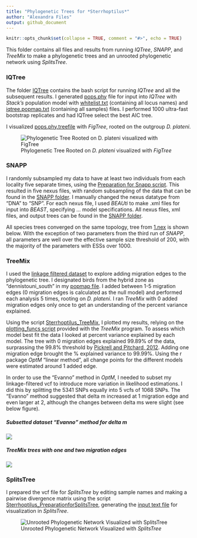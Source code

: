 ```yaml
---
title: "Phylogenetic Trees for *Sterrhoptilus*"
author: "Alexandra Files"
output: github_document
---
```


```r
knitr::opts_chunk$set(collapse = TRUE, comment = "#>", echo = TRUE)
```

This folder contains all files and results from running *IQTree*, *SNAPP*, and *TreeMix* to make a phylogenetic trees and an unrooted phylogenetic network using *SplitsTree*.

### IQTree

The folder [IQTree](IQTree) contains the bash script for running *IQTree* and all the subsequent results. I generated [pops.phy](./IQTree/pops.phy) file for input into *IQTree* with *Stack's* population model with [whitelist.txt](./IQTree/whitelist.txt) (containing all locus names) and [iqtree.popmap.txt](./IQTree/iqtree.popmap.txt) (containing all samples) files. I performed 1000 ultra-fast bootstrap replicates and had IQTree select the best AIC tree.

I visualized [pops.phy.treefile](./IQTree/pops.phy.treefile) with *FigTree*, rooted on the outgroup *D. plateni*.

![Phylogenetic Tree Rooted on *D. plateni* visualized with *FigTree*](./Sterrhoptilus_PhylogeneticTree.svg)

### SNAPP

I randomly subsampled my data to have at least two individuals from each locality five separate times, using the [Preparation for Snapp script](./SNAPP/Sterrhoptilus_PreparationforSnappTree.R). This resulted in five nexus files, with random subsampling of the data that can be found in the [SNAPP folder](./SNAPP). I manually changed the nexus datatype from "DNA" to "SNP". For each nexus file, I used *BEAUti* to make .xml files for input into *BEAST*, specifying ... model specifications.  All nexus files, xml files, and output trees can be found in the [SNAPP folder](./SNAPP).

All species trees converged on the same topology, tree from [1.nex](./SNAPP/1.nex) is shown below.  With the exception of two parameters from the third run of *SNAPP*, all parameters are well over the effective sample size threshold of 200, with the majority of the parameters with ESSs over 1000.

### TreeMix

I used the [linkage filtered dataset](../Data/Sterrhoptilus_thinned.vcf.gz) to explore adding migration edges to the phylogenetic tree. I designated birds from the hybrid zone as "dennistouni_south" in my [popmap file](./TreeMix/treemix_popmap.txt). I added between 1-5 migration edges (0 migration edges is calculated as the null model) and performed each analysis 5 times, rooting on *D. plateni*. I ran *TreeMix* with 0 added migration edges only once to get an understanding of the percent variance explained.

Using the script [Sterrhoptilus_TreeMix](./TreeMix/Sterrhoptilus_TreeMix.R), I plotted my results, relying on the [plotting_funcs script](./TreeMix/plotting_funcs.R) provided with the *TreeMix* program. To assess which model best fit the data I looked at percent variance explained by each model. The tree with 0 migration edges explained 99.89% of the data, surprassing the 99.8% threshold by [Pickrell and Pitchard, 2012](https://doi.org/10.1371/journal.pgen.1002967). Adding one migration edge brought the % explained variance to 99.99%. Using the r package *OptM* "linear method", all change points for the different models were estimated around 1 added edge.

In order to use the "Evanno" method in *OptM*, I needed to subset my linkage-filtered vcf to introduce more variation in likelihood estimations. I did this by splitting the 5341 SNPs equally into 5 vcfs of 1068 SNPs. The "Evanno" method suggested that delta m increased at 1 migration edge and even larger at 2, although the changes between delta ms were slight (see below figure).

##### Subsetted dataset "Evanno" method for delta m
![](./TreeMix/Sterrhoptilus_Subsetted_TreeMix_deltam.png)

##### *TreeMix* trees with one and two migration edges

![](./TreeMix/Sterrhoptilus_TreeMix_Trees.svg)


### SplitsTree

I prepared the vcf file for *SplitsTree* by editing sample names and making a pairwise divergence matrix using the script [Sterrhoptilus_PreparationforSplitsTree](Sterrhoptilus_PreparationforSplitsTree.R), generating the [input text file](Sterrhoptilus_DivergenceMatrix.txt) for visualization in *SplitsTree*.

![Unrooted Phylogenetic Network Visualized with *SplitsTree*](Sterrhoptilus_PhylogeneticNetwork.svg)
